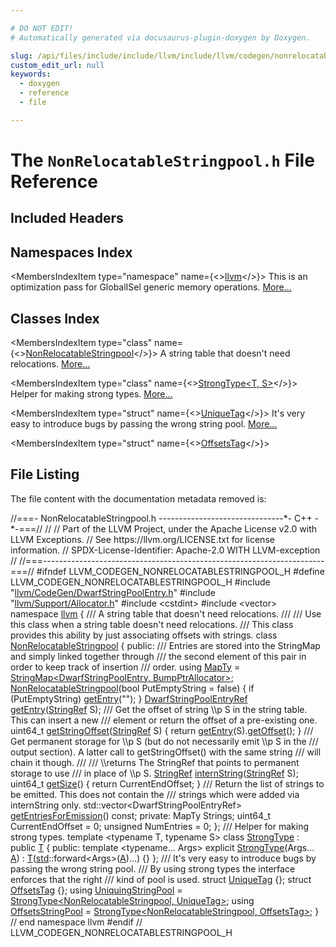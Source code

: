 ```yaml
---

# DO NOT EDIT!
# Automatically generated via docusaurus-plugin-doxygen by Doxygen.

slug: /api/files/include/include/llvm/include/llvm/codegen/nonrelocatablestringpool-h
custom_edit_url: null
keywords:
  - doxygen
  - reference
  - file

---
```





# The `NonRelocatableStringpool.h` File Reference

<DoxygenPage pluginConfig={pluginConfig}>



## Included Headers

<IncludesList>
<IncludesListItem
  filePath="llvm/CodeGen/DwarfStringPoolEntry.h"
  permalink="/docs/api/files/include/include/llvm/include/llvm/codegen/dwarfstringpoolentry-h"
  isLocal="true" />
<IncludesListItem
  filePath="llvm/Support/Allocator.h"
  permalink="/docs/api/files/include/include/llvm/include/llvm/support/allocator-h"
  isLocal="true" />
<IncludesListItem
  filePath="cstdint"
  permalink=""
  isLocal="false" />
<IncludesListItem
  filePath="vector"
  permalink=""
  isLocal="false" />
</IncludesList>

## Namespaces Index

<MembersIndex>

<MembersIndexItem
  type="namespace"
  name={<><a href="/docs/api/namespaces/llvm">llvm</a></>}>
This is an optimization pass for GlobalISel generic memory operations. <a href="/docs/api/namespaces/llvm/#details">More...</a>
</MembersIndexItem>

</MembersIndex>

## Classes Index

<MembersIndex>

<MembersIndexItem
  type="class"
  name={<><a href="/docs/api/classes/llvm/nonrelocatablestringpool">NonRelocatableStringpool</a></>}>
A string table that doesn&#39;t need relocations. <a href="/docs/api/classes/llvm/nonrelocatablestringpool/#details">More...</a>
</MembersIndexItem>

<MembersIndexItem
  type="class"
  name={<><a href="/docs/api/classes/llvm/strongtype">StrongType&lt;T, S&gt;</a></>}>
Helper for making strong types. <a href="/docs/api/classes/llvm/strongtype/#details">More...</a>
</MembersIndexItem>

<MembersIndexItem
  type="struct"
  name={<><a href="/docs/api/structs/llvm/uniquetag">UniqueTag</a></>}>
It&#39;s very easy to introduce bugs by passing the wrong string pool. <a href="/docs/api/structs/llvm/uniquetag/#details">More...</a>
</MembersIndexItem>

<MembersIndexItem
  type="struct"
  name={<><a href="/docs/api/structs/llvm/offsetstag">OffsetsTag</a></>}>
</MembersIndexItem>

</MembersIndex>


## File Listing

The file content with the documentation metadata removed is:

<ProgramListing>

<Link id="l00001" /><CodeLine lineNumber="1"><Highlight kind="comment">//===- NonRelocatableStringpool.h -------------------------------&#42;- C++ -&#42;-===//</Highlight><Highlight kind="normal"></Highlight></CodeLine>
<Link id="l00002" /><CodeLine lineNumber="2"><Highlight kind="normal"></Highlight><Highlight kind="comment">//</Highlight><Highlight kind="normal"></Highlight></CodeLine>
<Link id="l00003" /><CodeLine lineNumber="3"><Highlight kind="normal"></Highlight><Highlight kind="comment">// Part of the LLVM Project, under the Apache License v2.0 with LLVM Exceptions.</Highlight><Highlight kind="normal"></Highlight></CodeLine>
<Link id="l00004" /><CodeLine lineNumber="4"><Highlight kind="normal"></Highlight><Highlight kind="comment">// See https://llvm.org/LICENSE.txt for license information.</Highlight><Highlight kind="normal"></Highlight></CodeLine>
<Link id="l00005" /><CodeLine lineNumber="5"><Highlight kind="normal"></Highlight><Highlight kind="comment">// SPDX-License-Identifier: Apache-2.0 WITH LLVM-exception</Highlight><Highlight kind="normal"></Highlight></CodeLine>
<Link id="l00006" /><CodeLine lineNumber="6"><Highlight kind="normal"></Highlight><Highlight kind="comment">//</Highlight><Highlight kind="normal"></Highlight></CodeLine>
<Link id="l00007" /><CodeLine lineNumber="7"><Highlight kind="normal"></Highlight><Highlight kind="comment">//===----------------------------------------------------------------------===//</Highlight><Highlight kind="normal"></Highlight></CodeLine>
<Link id="l00008" /><CodeLine lineNumber="8"><Highlight kind="normal"></Highlight></CodeLine>
<Link id="l00009" /><CodeLine lineNumber="9"><Highlight kind="normal"></Highlight><Highlight kind="preprocessor">#ifndef LLVM&#95;CODEGEN&#95;NONRELOCATABLESTRINGPOOL&#95;H</Highlight><Highlight kind="normal"></Highlight></CodeLine>
<Link id="l00010" /><CodeLine lineNumber="10"><Highlight kind="normal"></Highlight><Highlight kind="preprocessor">#define LLVM&#95;CODEGEN&#95;NONRELOCATABLESTRINGPOOL&#95;H</Highlight><Highlight kind="normal"></Highlight></CodeLine>
<Link id="l00011" /><CodeLine lineNumber="11"><Highlight kind="normal"></Highlight></CodeLine>
<Link id="l00012" /><CodeLine lineNumber="12"><Highlight kind="normal"></Highlight><Highlight kind="preprocessor">#include &quot;<a href="/docs/api/files/include/include/llvm/include/llvm/codegen/dwarfstringpoolentry-h">llvm/CodeGen/DwarfStringPoolEntry.h</a>&quot;</Highlight><Highlight kind="normal"></Highlight></CodeLine>
<Link id="l00013" /><CodeLine lineNumber="13"><Highlight kind="normal"></Highlight><Highlight kind="preprocessor">#include &quot;<a href="/docs/api/files/include/include/llvm/include/llvm/support/allocator-h">llvm/Support/Allocator.h</a>&quot;</Highlight><Highlight kind="normal"></Highlight></CodeLine>
<Link id="l00014" /><CodeLine lineNumber="14"><Highlight kind="normal"></Highlight><Highlight kind="preprocessor">#include &lt;cstdint&gt;</Highlight><Highlight kind="normal"></Highlight></CodeLine>
<Link id="l00015" /><CodeLine lineNumber="15"><Highlight kind="normal"></Highlight><Highlight kind="preprocessor">#include &lt;vector&gt;</Highlight><Highlight kind="normal"></Highlight></CodeLine>
<Link id="l00016" /><CodeLine lineNumber="16"><Highlight kind="normal"></Highlight></CodeLine>
<Link id="l00017" /><CodeLine lineNumber="17"><Highlight kind="normal"></Highlight><Highlight kind="keyword">namespace </Highlight><Highlight kind="normal"><a href="/docs/api/namespaces/llvm">llvm</a> &#123;</Highlight></CodeLine>
<Link id="l00018" /><CodeLine lineNumber="18"><Highlight kind="normal"></Highlight><Highlight kind="comment"></Highlight></CodeLine>
<Link id="l00019" /><CodeLine lineNumber="19"><Highlight kind="comment">/// A string table that doesn&#39;t need relocations.</Highlight></CodeLine>
<Link id="l00020" /><CodeLine lineNumber="20"><Highlight kind="comment">///</Highlight></CodeLine>
<Link id="l00021" /><CodeLine lineNumber="21"><Highlight kind="comment">/// Use this class when a string table doesn&#39;t need relocations.</Highlight></CodeLine>
<Link id="l00022" /><CodeLine lineNumber="22"><Highlight kind="comment">/// This class provides this ability by just associating offsets with strings.</Highlight><Highlight kind="normal"></Highlight></CodeLine>
<Link id="l00023" /><CodeLine lineNumber="23" lineLink="/docs/api/classes/llvm/nonrelocatablestringpool"><Highlight kind="normal"></Highlight><Highlight kind="keyword">class </Highlight><Highlight kind="normal"><a href="/docs/api/classes/llvm/nonrelocatablestringpool/#a6894c288fd5cf163c1afb34c3ec5c81d">NonRelocatableStringpool</a> &#123;</Highlight></CodeLine>
<Link id="l00024" /><CodeLine lineNumber="24"><Highlight kind="normal"></Highlight><Highlight kind="keyword">public</Highlight><Highlight kind="normal">:</Highlight><Highlight kind="comment"></Highlight></CodeLine>
<Link id="l00025" /><CodeLine lineNumber="25"><Highlight kind="comment">  /// Entries are stored into the StringMap and simply linked together through</Highlight></CodeLine>
<Link id="l00026" /><CodeLine lineNumber="26"><Highlight kind="comment">  /// the second element of this pair in order to keep track of insertion</Highlight></CodeLine>
<Link id="l00027" /><CodeLine lineNumber="27"><Highlight kind="comment">  /// order.</Highlight><Highlight kind="normal"></Highlight></CodeLine>
<Link id="l00028" /><CodeLine lineNumber="28" lineLink="/docs/api/classes/llvm/nonrelocatablestringpool/#a66112d610babd2a7ef56b84e4daa4b87"><Highlight kind="normal">  </Highlight><Highlight kind="keyword">using </Highlight><Highlight kind="normal"><a href="/docs/api/classes/llvm/nonrelocatablestringpool/#a66112d610babd2a7ef56b84e4daa4b87">MapTy</a> = <a href="/docs/api/classes/llvm/stringmap">StringMap&lt;DwarfStringPoolEntry, BumpPtrAllocator&gt;</a>;</Highlight></CodeLine>
<Link id="l00029" /><CodeLine lineNumber="29"><Highlight kind="normal"></Highlight></CodeLine>
<Link id="l00030" /><CodeLine lineNumber="30" lineLink="/docs/api/classes/llvm/nonrelocatablestringpool/#a6894c288fd5cf163c1afb34c3ec5c81d"><Highlight kind="normal">  <a href="/docs/api/classes/llvm/nonrelocatablestringpool/#a6894c288fd5cf163c1afb34c3ec5c81d">NonRelocatableStringpool</a>(</Highlight><Highlight kind="keywordtype">bool</Highlight><Highlight kind="normal"> PutEmptyString = </Highlight><Highlight kind="keyword">false</Highlight><Highlight kind="normal">) &#123;</Highlight></CodeLine>
<Link id="l00031" /><CodeLine lineNumber="31"><Highlight kind="normal">    </Highlight><Highlight kind="keywordflow">if</Highlight><Highlight kind="normal"> (PutEmptyString)</Highlight></CodeLine>
<Link id="l00032" /><CodeLine lineNumber="32"><Highlight kind="normal">      <a href="/docs/api/classes/llvm/nonrelocatablestringpool/#a3f09cd502a02a7f167d302f5bdde88e8">getEntry</a>(</Highlight><Highlight kind="stringliteral">&quot;&quot;</Highlight><Highlight kind="normal">);</Highlight></CodeLine>
<Link id="l00033" /><CodeLine lineNumber="33"><Highlight kind="normal">  &#125;</Highlight></CodeLine>
<Link id="l00034" /><CodeLine lineNumber="34"><Highlight kind="normal"></Highlight></CodeLine>
<Link id="l00035" /><CodeLine lineNumber="35"><Highlight kind="normal">  <a href="/docs/api/classes/llvm/dwarfstringpoolentryref">DwarfStringPoolEntryRef</a> <a href="/docs/api/classes/llvm/nonrelocatablestringpool/#a3f09cd502a02a7f167d302f5bdde88e8">getEntry</a>(<a href="/docs/api/classes/llvm/stringref">StringRef</a> S);</Highlight></CodeLine>
<Link id="l00036" /><CodeLine lineNumber="36"><Highlight kind="normal"></Highlight><Highlight kind="comment"></Highlight></CodeLine>
<Link id="l00037" /><CodeLine lineNumber="37"><Highlight kind="comment">  /// Get the offset of string \\p S in the string table. This can insert a new</Highlight></CodeLine>
<Link id="l00038" /><CodeLine lineNumber="38"><Highlight kind="comment">  /// element or return the offset of a pre-existing one.</Highlight><Highlight kind="normal"></Highlight></CodeLine>
<Link id="l00039" /><CodeLine lineNumber="39" lineLink="/docs/api/classes/llvm/nonrelocatablestringpool/#adcdd0ccc4040ffdb46a684d771cacf8f"><Highlight kind="normal">  uint64&#95;t <a href="/docs/api/classes/llvm/nonrelocatablestringpool/#adcdd0ccc4040ffdb46a684d771cacf8f">getStringOffset</a>(<a href="/docs/api/classes/llvm/stringref">StringRef</a> S) &#123; </Highlight><Highlight kind="keywordflow">return</Highlight><Highlight kind="normal"> <a href="/docs/api/classes/llvm/nonrelocatablestringpool/#a3f09cd502a02a7f167d302f5bdde88e8">getEntry</a>(S).<a href="/docs/api/classes/llvm/dwarfstringpoolentryref/#a74ed912ccb6cd7a7c5cc2a8543da9d89">getOffset</a>(); &#125;</Highlight></CodeLine>
<Link id="l00040" /><CodeLine lineNumber="40"><Highlight kind="normal"></Highlight><Highlight kind="comment"></Highlight></CodeLine>
<Link id="l00041" /><CodeLine lineNumber="41"><Highlight kind="comment">  /// Get permanent storage for \\p S (but do not necessarily emit \\p S in the</Highlight></CodeLine>
<Link id="l00042" /><CodeLine lineNumber="42"><Highlight kind="comment">  /// output section). A latter call to getStringOffset() with the same string</Highlight></CodeLine>
<Link id="l00043" /><CodeLine lineNumber="43"><Highlight kind="comment">  /// will chain it though.</Highlight></CodeLine>
<Link id="l00044" /><CodeLine lineNumber="44"><Highlight kind="comment">  ///</Highlight></CodeLine>
<Link id="l00045" /><CodeLine lineNumber="45"><Highlight kind="comment">  /// \\returns The StringRef that points to permanent storage to use</Highlight></CodeLine>
<Link id="l00046" /><CodeLine lineNumber="46"><Highlight kind="comment">  /// in place of \\p S.</Highlight><Highlight kind="normal"></Highlight></CodeLine>
<Link id="l00047" /><CodeLine lineNumber="47"><Highlight kind="normal">  <a href="/docs/api/classes/llvm/stringref">StringRef</a> <a href="/docs/api/classes/llvm/nonrelocatablestringpool/#a6efe11e41ed3e37c95dc444f11580605">internString</a>(<a href="/docs/api/classes/llvm/stringref">StringRef</a> S);</Highlight></CodeLine>
<Link id="l00048" /><CodeLine lineNumber="48"><Highlight kind="normal"></Highlight></CodeLine>
<Link id="l00049" /><CodeLine lineNumber="49" lineLink="/docs/api/classes/llvm/nonrelocatablestringpool/#aa65339df962a16332302d4634b47e570"><Highlight kind="normal">  uint64&#95;t <a href="/docs/api/classes/llvm/nonrelocatablestringpool/#aa65339df962a16332302d4634b47e570">getSize</a>() &#123; </Highlight><Highlight kind="keywordflow">return</Highlight><Highlight kind="normal"> CurrentEndOffset; &#125;</Highlight></CodeLine>
<Link id="l00050" /><CodeLine lineNumber="50"><Highlight kind="normal"></Highlight><Highlight kind="comment"></Highlight></CodeLine>
<Link id="l00051" /><CodeLine lineNumber="51"><Highlight kind="comment">  /// Return the list of strings to be emitted. This does not contain the</Highlight></CodeLine>
<Link id="l00052" /><CodeLine lineNumber="52"><Highlight kind="comment">  /// strings which were added via internString only.</Highlight><Highlight kind="normal"></Highlight></CodeLine>
<Link id="l00053" /><CodeLine lineNumber="53"><Highlight kind="normal">  std::vector&lt;DwarfStringPoolEntryRef&gt; <a href="/docs/api/classes/llvm/nonrelocatablestringpool/#a648f04a20283c7dd28b9fad17ba85fac">getEntriesForEmission</a>() </Highlight><Highlight kind="keyword">const</Highlight><Highlight kind="normal">;</Highlight></CodeLine>
<Link id="l00054" /><CodeLine lineNumber="54"><Highlight kind="normal"></Highlight></CodeLine>
<Link id="l00055" /><CodeLine lineNumber="55"><Highlight kind="normal"></Highlight><Highlight kind="keyword">private</Highlight><Highlight kind="normal">:</Highlight></CodeLine>
<Link id="l00056" /><CodeLine lineNumber="56"><Highlight kind="normal">  MapTy Strings;</Highlight></CodeLine>
<Link id="l00057" /><CodeLine lineNumber="57"><Highlight kind="normal">  uint64&#95;t CurrentEndOffset = 0;</Highlight></CodeLine>
<Link id="l00058" /><CodeLine lineNumber="58"><Highlight kind="normal">  </Highlight><Highlight kind="keywordtype">unsigned</Highlight><Highlight kind="normal"> NumEntries = 0;</Highlight></CodeLine>
<Link id="l00059" /><CodeLine lineNumber="59"><Highlight kind="normal">&#125;;</Highlight></CodeLine>
<Link id="l00060" /><CodeLine lineNumber="60"><Highlight kind="normal"></Highlight><Highlight kind="comment"></Highlight></CodeLine>
<Link id="l00061" /><CodeLine lineNumber="61"><Highlight kind="comment">/// Helper for making strong types.</Highlight><Highlight kind="normal"></Highlight></CodeLine>
<Link id="l00062" /><CodeLine lineNumber="62" lineLink="/docs/api/classes/llvm/strongtype"><Highlight kind="normal"></Highlight><Highlight kind="keyword">template</Highlight><Highlight kind="normal"> &lt;</Highlight><Highlight kind="keyword">typename</Highlight><Highlight kind="normal"> T, </Highlight><Highlight kind="keyword">typename</Highlight><Highlight kind="normal"> S&gt; </Highlight><Highlight kind="keyword">class </Highlight><Highlight kind="normal"><a href="/docs/api/classes/llvm/strongtype/#a5ea56519a42fa09ff5b51dc2e97dc842">StrongType</a> : </Highlight><Highlight kind="keyword">public</Highlight><Highlight kind="normal"> <a href="/docs/api/files/lib/lib/target/lib/target/mips/mips16isellowering-cpp/#a0acb682b8260ab1c60b918599864e2e5">T</a> &#123;</Highlight></CodeLine>
<Link id="l00063" /><CodeLine lineNumber="63"><Highlight kind="normal"></Highlight><Highlight kind="keyword">public</Highlight><Highlight kind="normal">:</Highlight></CodeLine>
<Link id="l00064" /><CodeLine lineNumber="64"><Highlight kind="normal">  </Highlight><Highlight kind="keyword">template</Highlight><Highlight kind="normal"> &lt;</Highlight><Highlight kind="keyword">typename</Highlight><Highlight kind="normal">... Args&gt;</Highlight></CodeLine>
<Link id="l00065" /><CodeLine lineNumber="65" lineLink="/docs/api/classes/llvm/strongtype/#a5ea56519a42fa09ff5b51dc2e97dc842"><Highlight kind="normal">  </Highlight><Highlight kind="keyword">explicit</Highlight><Highlight kind="normal"> <a href="/docs/api/classes/llvm/strongtype/#a5ea56519a42fa09ff5b51dc2e97dc842">StrongType</a>(Args... <a href="/docs/api/files/lib/lib/ir/builtingcs-cpp/#a2e38c85003a042421cde1647632d0b72">A</a>) : <a href="/docs/api/files/lib/lib/target/lib/target/mips/mips16isellowering-cpp/#a0acb682b8260ab1c60b918599864e2e5">T</a>(<a href="/docs/api/namespaces/std">std</a>::forward&lt;Args&gt;(<a href="/docs/api/files/lib/lib/ir/builtingcs-cpp/#a2e38c85003a042421cde1647632d0b72">A</a>)...) &#123;&#125;</Highlight></CodeLine>
<Link id="l00066" /><CodeLine lineNumber="66"><Highlight kind="normal">&#125;;</Highlight></CodeLine>
<Link id="l00067" /><CodeLine lineNumber="67"><Highlight kind="normal"></Highlight><Highlight kind="comment"></Highlight></CodeLine>
<Link id="l00068" /><CodeLine lineNumber="68"><Highlight kind="comment">/// It&#39;s very easy to introduce bugs by passing the wrong string pool.</Highlight></CodeLine>
<Link id="l00069" /><CodeLine lineNumber="69"><Highlight kind="comment">/// By using strong types the interface enforces that the right</Highlight></CodeLine>
<Link id="l00070" /><CodeLine lineNumber="70"><Highlight kind="comment">/// kind of pool is used.</Highlight><Highlight kind="normal"></Highlight></CodeLine>
<Link id="l00071" /><CodeLine lineNumber="71" lineLink="/docs/api/structs/llvm/uniquetag"><Highlight kind="normal"></Highlight><Highlight kind="keyword">struct </Highlight><Highlight kind="normal"><a href="/docs/api/structs/llvm/uniquetag">UniqueTag</a> &#123;&#125;;</Highlight></CodeLine>
<Link id="l00072" /><CodeLine lineNumber="72" lineLink="/docs/api/structs/llvm/offsetstag"><Highlight kind="normal"></Highlight><Highlight kind="keyword">struct </Highlight><Highlight kind="normal"><a href="/docs/api/structs/llvm/offsetstag">OffsetsTag</a> &#123;&#125;;</Highlight></CodeLine>
<Link id="l00073" /><CodeLine lineNumber="73" lineLink="/docs/api/namespaces/llvm/#a51eb33d7cbd21288b8546e03bc8b4c4e"><Highlight kind="normal"></Highlight><Highlight kind="keyword">using </Highlight><Highlight kind="normal"><a href="/docs/api/namespaces/llvm/#a51eb33d7cbd21288b8546e03bc8b4c4e">UniquingStringPool</a> = <a href="/docs/api/classes/llvm/strongtype">StrongType&lt;NonRelocatableStringpool, UniqueTag&gt;</a>;</Highlight></CodeLine>
<Link id="l00074" /><CodeLine lineNumber="74" lineLink="/docs/api/namespaces/llvm/#aca9ad9fe13b3bf966c4c7dd96cec79df"><Highlight kind="normal"></Highlight><Highlight kind="keyword">using </Highlight><Highlight kind="normal"><a href="/docs/api/namespaces/llvm/#aca9ad9fe13b3bf966c4c7dd96cec79df">OffsetsStringPool</a> = <a href="/docs/api/classes/llvm/strongtype">StrongType&lt;NonRelocatableStringpool, OffsetsTag&gt;</a>;</Highlight></CodeLine>
<Link id="l00075" /><CodeLine lineNumber="75"><Highlight kind="normal"></Highlight></CodeLine>
<Link id="l00076" /><CodeLine lineNumber="76"><Highlight kind="normal">&#125; </Highlight><Highlight kind="comment">// end namespace llvm</Highlight><Highlight kind="normal"></Highlight></CodeLine>
<Link id="l00077" /><CodeLine lineNumber="77"><Highlight kind="normal"></Highlight></CodeLine>
<Link id="l00078" /><CodeLine lineNumber="78"><Highlight kind="normal"></Highlight><Highlight kind="preprocessor">#endif </Highlight><Highlight kind="comment">// LLVM&#95;CODEGEN&#95;NONRELOCATABLESTRINGPOOL&#95;H</Highlight><Highlight kind="normal"></Highlight></CodeLine>

</ProgramListing>


</DoxygenPage>
